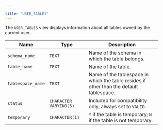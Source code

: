 ---

title: "USER_TABLES"
---

<div id="user_tables" class="registered_link"></div>

The `USER_TABLES` view displays information about all tables owned by the current user.

| Name              | Type                   | Description                                                  |
| ----------------- | ---------------------- | ------------------------------------------------------------ |
| `schema_name`     | `TEXT`                 | Name of the schema in which the table belongs.               |
| `table_name`      | `TEXT`                 | Name of the table.                                           |
| `tablespace_name` | `TEXT`                 | Name of the tablespace in which the table resides if other than the default tablespace. |
| `status`          | `CHARACTER VARYING(5)` | Included for compatibility only; always set to `VALID`..     |
| `temporary`       | `CHARACTER(1)`         | `Y` if the table is temporary; `N` if the table is not temporary. |